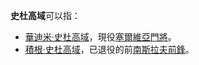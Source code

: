 '''史杜高域'''可以指：

*[[華迪米·史杜高域|華迪米·史杜高域]]，現役[[塞爾維亞國家足球隊|塞爾維亞]][[門將|門將]]。
*[[積根·史杜高域|積根·史杜高域]]，已退役的前[[南斯拉夫國家足球隊|南斯拉夫]][[足球前鋒|前鋒]]。
{{disambig|Cat=四字人名消歧義}}